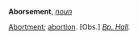 '''Aborsement''', ''[[noun (part of speech)|noun]]''

[[Abortment]]; [[abortion]]. [Obs.] ''[[Bp. Hall (source)|Bp. Hall]].''